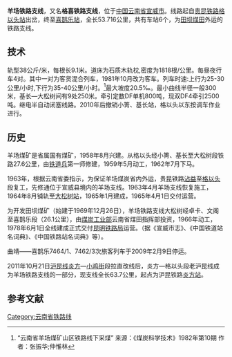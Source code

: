 '''羊场铁路支线'''，又名'''格喜铁路支线'''，位于[[中华人民共和国|中国]][[云南省|云南省]][[宣威市|宣威市]]。线路起自[[贵昆铁路|贵昆铁路]][[格以头站|格以头站]]出岔，终至[[喜鹊乐站|喜鹊乐站]]，全长53.716公里，共有车站6个，为[[田坝煤田|田坝煤田]]外运的铁路支线。
==技术==
轨型38公斤/米，每根长9.1米。道床为石质木轨枕,密度为1818根/公里。每昼夜行车4对。其中一对为客货混合列车，1981年10月改为客车。列车时速:上行为25-30公里/小时,下行为35-40公里/小时。<ref>“云南省羊场煤矿山区铁路线下采煤” 来源：《煤炭科学技术》1982年第10期 作者：张振华;仲惟林</ref>最大坡度20.5‰。最小曲线半径一般300米，基长—大松树间有9处250米。牵引定数DF单机800吨，现双DF4牵引2500吨。继电半自动闭塞线路。2010年后撤销小箐、基长站，格以头以东按调车作业进行。 
==历史==
羊场煤矿是省属国有煤矿，1958年8月兴建。从格以头经小箐、基长至大松树段铁路27.6公里，由[[铁道兵|铁道兵]]第一师修建，1959年5月动工，1962年7月下马。

1963年，根据云南省委指示，为保证羊场煤炭省内外运，贵昆铁路[[沾益|沾益]]至[[格以头站|格以头]]段复工，先修通位于宣威县境内的羊场支线。1963年4月羊场支线恢复施工，1964年8月铺轨至[[大松树站|大松树站]]，1965年1月建成，1965年4月1日交付运营。

为开发田坝煤矿（始建于1969年12月26日），羊场铁路支线大松树经卓卡、文阁至喜鹊乐段（26.1公里），由[[煤炭工业部|煤炭工业部]]云南省煤田指挥部投资，1966年动工，1978年6月1日全线建成正式交付[[昆明铁路局|昆明铁路局]]运营。（据《宣威市志》、《中国铁道站名词典》、《中国铁路站名词典》等）。

曲靖——喜鹊乐7464/1、7462/3次旅客列车于2009年2月9日停运。

2011年10月21日[[沪昆线|沪昆线]][[炎方站|炎方]]—[[小鸡街站|小鸡街]]段拉直改线后，炎方—格以头段老沪昆线成为羊场铁路支线的一部分，现支线全长63.7公里，起点为沪昆铁路[[炎方站|炎方站]]。
==参考文献==
<references/>
{{中国铁路}}
[[Category:云南省铁路线|Category:云南省铁路线]]